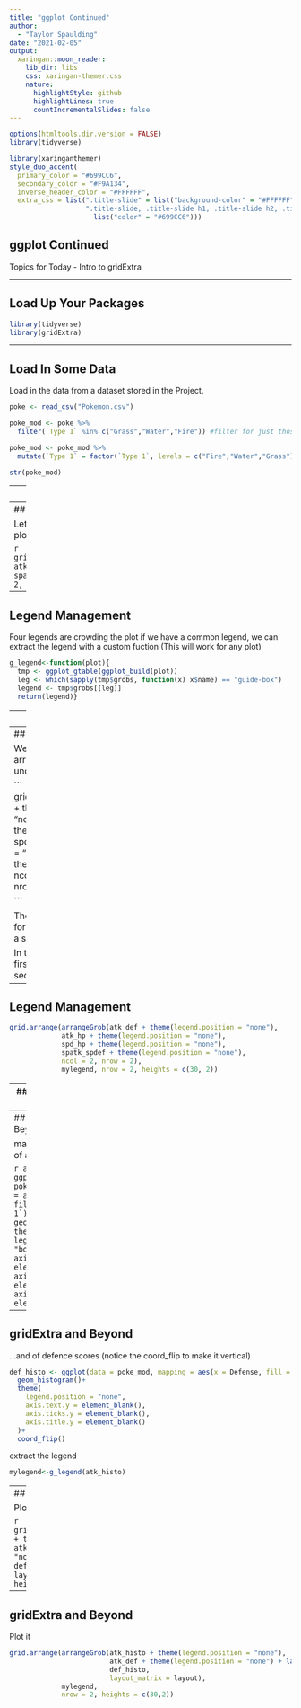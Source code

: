 ```yaml
---
title: "ggplot Continued"
author: 
  - "Taylor Spaulding"
date: "2021-02-05"
output:
  xaringan::moon_reader:
    lib_dir: libs
    css: xaringan-themer.css
    nature:
      highlightStyle: github
      highlightLines: true
      countIncrementalSlides: false
---
```


```r
options(htmltools.dir.version = FALSE)
library(tidyverse)
```

```r
library(xaringanthemer)
style_duo_accent(
  primary_color = "#699CC6",
  secondary_color = "#F9A134",
  inverse_header_color = "#FFFFFF",
  extra_css = list(".title-slide" = list("background-color" = "#FFFFFF"),
                   ".title-slide, .title-slide h1, .title-slide h2, .title-slide h3" = 
                     list("color" = "#699CC6")))
```

## ggplot Continued   

Topics for Today
  - Intro to gridExtra

---

## Load Up Your Packages

```r
library(tidyverse)
library(gridExtra)
```
---

## Load In Some Data

Load in the data from a dataset stored in the Project. 

```r
poke <- read_csv("Pokemon.csv")

poke_mod <- poke %>%
  filter(`Type 1` %in% c("Grass","Water","Fire")) #filter for just those with these types

poke_mod <- poke_mod %>%
  mutate(`Type 1` = factor(`Type 1`, levels = c("Fire","Water","Grass")))

str(poke_mod)

```

---
## Basic Plots

Build a few Basic plots which we can maneuver

``` r
atk_def <- ggplot(data = poke_mod, mapping = aes(x = Attack, y = Defense)) +
  geom_point(aes(color = `Type 1`)) + theme(legend.position="bottom")

atk_hp <- ggplot(data = poke_mod, mapping = aes(x = Attack, y = HP)) +
  geom_point(aes(color = `Type 1`)) + theme(legend.position="bottom")

spd_hp <- ggplot(data = poke_mod, mapping = aes(x = Speed, y = HP)) +
  geom_point(aes(color = `Type 1`)) + theme(legend.position="bottom")

spatk_spdef <- ggplot(data = poke_mod, mapping = aes(x = `Sp. Atk`, y = `Sp. Def`))+ 
  geom_point(aes(color = `Type 1`)) + theme(legend.position="bottom")
```

---
## gridArrange

Let's arrange the four plots into a 2x2 grid

```r
grid.arrange(atk_def, atk_hp, spd_hp, spatk_spdef, ncol = 2, nrow = 2)
```

---
## Legend Management

Four legends are crowding the plot if we have a common legend, we can extract the legend with a custom fuction (This will work for any plot)
```r
g_legend<-function(plot){
  tmp <- ggplot_gtable(ggplot_build(plot))
  leg <- which(sapply(tmp$grobs, function(x) x$name) == "guide-box")
  legend <- tmp$grobs[[leg]]
  return(legend)}
```

---
## Legend Management

Use the function on a single plot to extract the legend

```r
mylegend<-g_legend(atk_def)
```

---
## Legend Management

We can use a rather complicated arrangement to place the legend underneath the 2x2 matrix


```
grid.arrange(arrangeGrob(atk_def + theme(legend.position = "none"),
             atk_hp + theme(legend.position = "none"),              
             spd_hp + theme(legend.position = "none"),              
             spatk_spdef + theme(legend.position = "none"),         
             ncol = 2, nrow = 2),                                   
             mylegend, nrow = 2, heights = c(30, 2))
    
```

The nested `arrangeGrob()` allows for us to create the 2x2 matrix as a single grob (graphic object).

In the main `grid.arrange()`, the first grob is the matrix and the second is the legend we created 


---
## Legend Management

``` r
grid.arrange(arrangeGrob(atk_def + theme(legend.position = "none"),
             atk_hp + theme(legend.position = "none"),              
             spd_hp + theme(legend.position = "none"),              
             spatk_spdef + theme(legend.position = "none"),         
             ncol = 2, nrow = 2),                                   
             mylegend, nrow = 2, heights = c(30, 2))
```
---
## gridExtra and Beyond

Can make very complicated plots by using custom layouts

```r
layout = rbind(c(1,1,1,1,1,NA),
               c(2,2,2,2,2,3),
               c(2,2,2,2,2,3),
               c(2,2,2,2,2,3),
               c(2,2,2,2,2,3),
               c(2,2,2,2,2,3))
```
---
## gridExtra and Beyond

make a histogram of attack scores...

```r
atk_histo <- ggplot(data = poke_mod, mapping = aes(x = Attack, fill = `Type 1`))+
  geom_histogram()+
  theme(
    legend.position = "bottom",
    axis.text.x = element_blank(),
    axis.ticks.x = element_blank(),
    axis.title.x = element_blank()
  )
```
---
## gridExtra and Beyond

...and of defence scores (notice the coord_flip to make it vertical)

```r
def_histo <- ggplot(data = poke_mod, mapping = aes(x = Defense, fill = `Type 1`))+
  geom_histogram()+
  theme(
    legend.position = "none",
    axis.text.y = element_blank(),
    axis.ticks.y = element_blank(),
    axis.title.y = element_blank()
  )+
  coord_flip()
```
extract the legend
```r
mylegend<-g_legend(atk_histo)
```
---
## gridExtra and Beyond

Plot it

```r
grid.arrange(arrangeGrob(atk_histo + theme(legend.position = "none"), 
                         atk_def + theme(legend.position = "none") + labs(x = "Attack"), 
                         def_histo, 
                         layout_matrix = layout),
             mylegend, 
             nrow = 2, heights = c(30,2))
```
---
## gridExtra and Beyond

Plot it

```r
grid.arrange(arrangeGrob(atk_histo + theme(legend.position = "none"), 
                         atk_def + theme(legend.position = "none") + labs(x = "Attack"), 
                         def_histo, 
                         layout_matrix = layout),
             mylegend, 
             nrow = 2, heights = c(30,2))
```

